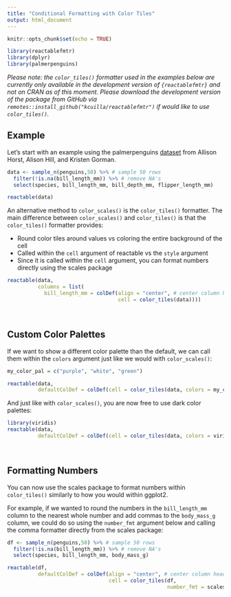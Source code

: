 ---
title: "Conditional Formatting with Color Tiles"
output: html_document
---

```{r setup, include=FALSE}
knitr::opts_chunk$set(echo = TRUE)
```

```{r, include=FALSE}
library(reactablefmtr)
library(dplyr)
library(palmerpenguins)
```

<i>Please note: the `color_tiles()` formatter used in the examples below are currently only available in the development version of `{reactablefmtr}` and not on CRAN as of this moment. Please download the development version of the package from GitHub via `remotes::install_github("kcuilla/reactablefmtr")` if would like to use `color_tiles()`.</i>

## Example

Let's start with an example using the palmerpenguins [dataset](https://allisonhorst.github.io/palmerpenguins/) from Allison Horst, Alison Hill, and Kristen Gorman.   

```{r}
data <- sample_n(penguins,50) %>% # sample 50 rows
  filter(!is.na(bill_length_mm)) %>% # remove NA's
  select(species, bill_length_mm, bill_depth_mm, flipper_length_mm)

reactable(data)
```

An alternative method to `color_scales()` is the `color_tiles()` formatter. The main difference between `color_scales()` and `color_tiles()` is that the `color_tiles()` formatter provides:

- Round color tiles around values vs coloring the entire background of the cell
- Called within the `cell` argument of reactable vs the `style` argument
- Since it is called within the `cell` argument, you can format numbers directly using the scales package

```{r}
reactable(data,
          columns = list(
            bill_length_mm = colDef(align = "center", # center column header
                                    cell = color_tiles(data))))
```

<br>

## Custom Color Palettes

If we want to show a different color palette than the default, we can call them within the `colors` argument just like we would with `color_scales()`: 

```{r}
my_color_pal = c("purple", "white", "green")

reactable(data,
          defaultColDef = colDef(cell = color_tiles(data, colors = my_color_pal)))
```

And just like with `color_scales()`, you are now free to use dark color palettes:

```{r}
library(viridis)
reactable(data,
          defaultColDef = colDef(cell = color_tiles(data, colors = viridis::magma(5))))
```

<br>

## Formatting Numbers

You can now use the scales package to format numbers within `color_tiles()` similarly to how you would within ggplot2.

For example, if we wanted to round the numbers in the `bill_length_mm` column to the nearest whole number and add commas to the `body_mass_g` column, we could do so using the `number_fmt` argument below and calling the comma formatter directly from the scales package:

```{r}
df <- sample_n(penguins,50) %>% # sample 50 rows
  filter(!is.na(bill_length_mm)) %>% # remove NA's
  select(species, bill_length_mm, body_mass_g)

reactable(df,
          defaultColDef = colDef(align = "center", # center column header
                                 cell = color_tiles(df, 
                                                    number_fmt = scales::comma)))
```


